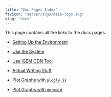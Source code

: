 ```yaml
---
title: "Doc Pages Index"
favicon: "server/svgs/main-logo.svg"
slug: "docs"
---
```



This page contains all the links to the docs pages.

- [Setting Up the Environment](environment)

- [Use the System](system)

- [Use iGEM CDN Tool](igem-cdn)

- [Actual Writing Stuff](writing)

- [Plot Graphs with `plogly.js`](plot)

- [Plot Graphs with `mermaid`](mermaid)

